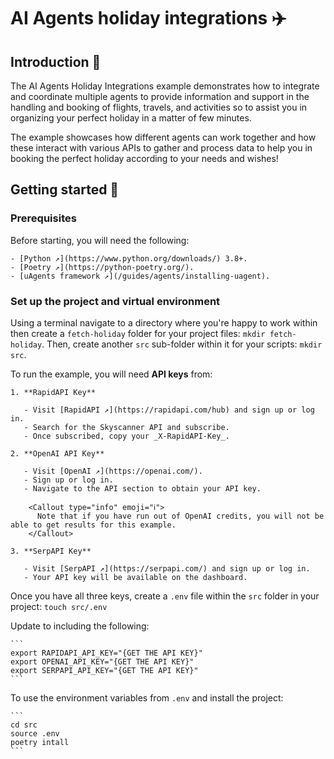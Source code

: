 
# AI Agents holiday integrations ✈️

## Introduction 🚀

The AI Agents Holiday Integrations example demonstrates how to integrate and coordinate multiple agents to provide information and support in the handling and booking of flights, travels, and activities so to assist you in organizing your perfect holiday in a matter of few minutes.

The example showcases how different agents can work together and how these interact with various APIs to gather and process data to help you in booking the perfect holiday according to your needs and wishes!

## Getting started 🎯

### Prerequisites

Before starting, you will need the following:

    - [Python ↗️](https://www.python.org/downloads/) 3.8+.
    - [Poetry ↗️](https://python-poetry.org/).
    - [uAgents framework ↗️](/guides/agents/installing-uagent).

### Set up the project and virtual environment

Using a terminal navigate to a directory where you're happy to work within then create a `fetch-holiday` folder for your project files: `mkdir fetch-holiday`. Then, create another `src` sub-folder within it for your scripts: `mkdir src`.

To run the example, you will need **API keys** from:

    1. **RapidAPI Key**

       - Visit [RapidAPI ↗️](https://rapidapi.com/hub) and sign up or log in.
       - Search for the Skyscanner API and subscribe.
       - Once subscribed, copy your _X-RapidAPI-Key_.

    2. **OpenAI API Key**

       - Visit [OpenAI ↗️](https://openai.com/).
       - Sign up or log in.
       - Navigate to the API section to obtain your API key.

        <Callout type="info" emoji="ℹ️">
          Note that if you have run out of OpenAI credits, you will not be able to get results for this example.
        </Callout>

    3. **SerpAPI Key**

       - Visit [SerpAPI ↗️](https://serpapi.com/) and sign up or log in.
       - Your API key will be available on the dashboard.

Once you have all three keys, create a `.env` file within the `src` folder in your project: `touch src/.env`

Update to including the following:

    ```
    export RAPIDAPI_API_KEY="{GET THE API KEY}"
    export OPENAI_API_KEY="{GET THE API KEY}"
    export SERPAPI_API_KEY="{GET THE API KEY}"
    ```

To use the environment variables from `.env` and install the project:

    ```
    cd src
    source .env
    poetry intall
    ```
